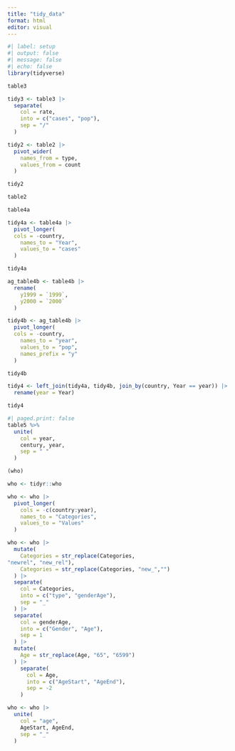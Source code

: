 ```yaml
---
title: "tidy_data"
format: html
editor: visual
---
```


```r
#| label: setup
#| output: false
#| message: false
#| echo: false
library(tidyverse)
```

```r
table3
```

```r
tidy3 <- table3 |>
  separate(
    col = rate,
    into = c("cases", "pop"),
    sep = "/"
  )
```

```r
tidy2 <- table2 |>
  pivot_wider(
    names_from = type,
    values_from = count
  )

```

```r
tidy2
```

```r
table2
```

```r
table4a
```

```r
tidy4a <- table4a |>
  pivot_longer(
  cols = -country,
    names_to = "Year",
    values_to = "cases"
  )
```

```r
tidy4a
```

```r
ag_table4b <- table4b |>
  rename(
    y1999 = `1999`,
    y2000 = `2000`
  )
```

```r
tidy4b <- ag_table4b |>
  pivot_longer(
  cols = -country,
    names_to = "year",
    values_to = "pop",
    names_prefix = "y"
  )
```

```r
tidy4b
```

```r
tidy4 <- left_join(tidy4a, tidy4b, join_by(country, Year == year)) |>
  rename(year = Year)

```

```r
tidy4
```

```r
#| paged.print: false
table5 %>%
  unite(
    col = year,
    century, year,
    sep = " "
  )

```

```r
(who)
```

```r
who <- tidyr::who
```

```r
who <- who |>
  pivot_longer(
    cols = -c(country:year),
    names_to = "Categories",
    values_to = "Values"
  )
```

```r
who <- who |>
  mutate(
    Categories = str_replace(Categories, 
"newrel", "new_rel"),
    Categories = str_replace(Categories, "new_","")
  ) |>
  separate(
    col = Categories,
    into = c("type", "genderAge"),
    sep = "_"
  ) |>
  separate(
    col = genderAge,
    into = c("Gender", "Age"),
    sep = 1
  ) |>
  mutate(
    Age = str_replace(Age, "65", "6599") 
  ) |>
    separate(
      col = Age,
      into = c("AgeStart", "AgeEnd"),
      sep = -2
    )
```

```r
who <- who |>
  unite(
    col = "age",
    AgeStart, AgeEnd,
    sep = "_"
  )
```
